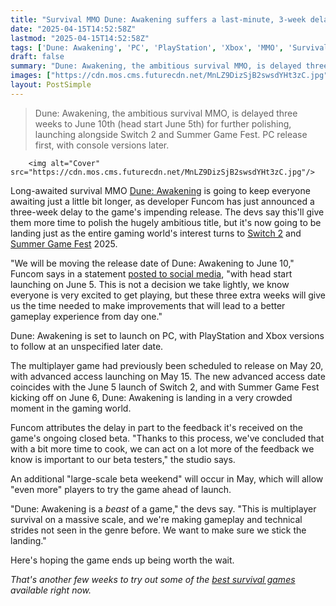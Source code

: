 ```yaml
---
title: "Survival MMO Dune: Awakening suffers a last-minute, 3-week delay because it's 'a beast of a game,' and now it's landing right alongside Switch 2 and Summer Game Fest"
date: "2025-04-15T14:52:58Z"
lastmod: "2025-04-15T14:52:58Z"
tags: ['Dune: Awakening', 'PC', 'PlayStation', 'Xbox', 'MMO', 'Survival', 'Multiplayer']
draft: false
summary: "Dune: Awakening, the ambitious survival MMO, is delayed three weeks to June 10th (head start June 5th) for further polishing, launching alongside Switch 2 and Summer Game Fest.  PC release first, with console versions later."
images: ["https://cdn.mos.cms.futurecdn.net/MnLZ9DizSjB2swsdYHt3zC.jpg"]
layout: PostSimple
---
```

> Dune: Awakening, the ambitious survival MMO, is delayed three weeks to June 10th (head start June 5th) for further polishing, launching alongside Switch 2 and Summer Game Fest.  PC release first, with console versions later.


        <img alt="Cover" src="https://cdn.mos.cms.futurecdn.net/MnLZ9DizSjB2swsdYHt3zC.jpg"/>
        
Long-awaited survival MMO [Dune: Awakening](https://www.gamesradar.com/dune-awakening-guide/) is going to keep everyone awaiting just a little bit longer, as developer Funcom has just announced a three-week delay to the game's impending release. The devs say this'll give them more time to polish the hugely ambitious title, but it's now going to be landing just as the entire gaming world's interest turns to [Switch 2](https://www.gamesradar.com/nintendo-switch-2-guide/) and [Summer Game Fest](https://www.gamesradar.com/tag/summer-game-fest/) 2025.

"We will be moving the release date of Dune: Awakening to June 10," Funcom says in a statement [posted to social media](https://x.com/DuneAwakening/status/1912144059843379626), "with head start launching on June 5. This is not a decision we take lightly, we know everyone is very excited to get playing, but these three extra weeks will give us the time needed to make improvements that will lead to a better gameplay experience from day one."

Dune: Awakening is set to launch on PC, with PlayStation and Xbox versions to follow at an unspecified later date.

The multiplayer game had previously been scheduled to release on May 20, with advanced access launching on May 15. The new advanced access date coincides with the June 5 launch of Switch 2, and with Summer Game Fest kicking off on June 6, Dune: Awakening is landing in a very crowded moment in the gaming world.

Funcom attributes the delay in part to the feedback it's received on the game's ongoing closed beta. "Thanks to this process, we've concluded that with a bit more time to cook, we can act on a lot more of the feedback we know is important to our beta testers," the studio says.

An additional "large-scale beta weekend" will occur in May, which will allow "even more" players to try the game ahead of launch.

"Dune: Awakening is a *beast* of a game," the devs say. "This is multiplayer survival on a massive scale, and we're making gameplay and technical strides not seen in the genre before. We want to make sure we stick the landing."

Here's hoping the game ends up being worth the wait.

*That's another few weeks to try out some of the *[<em>best survival games</em>](https://www.gamesradar.com/best-survival-games/)* available right now.*
        